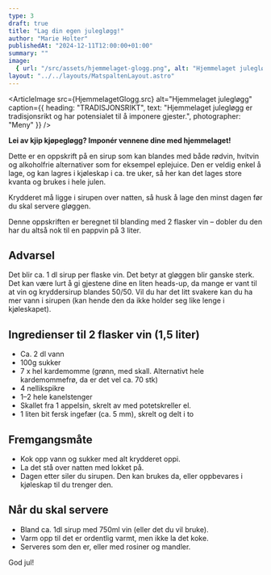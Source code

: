 ```yaml
---
type: 3
draft: true
title: "Lag din egen julegløgg!"
author: "Marie Holter"
publishedAt: "2024-12-11T12:00:00+01:00"
summary: ""
image:
  { url: "/src/assets/hjemmelaget-glogg.png", alt: "Hjemmelaget julegløgg", height: "600px" }
layout: "../../layouts/MatspaltenLayout.astro"
---
```


<ArticleImage src={HjemmelagetGlogg.src} alt="Hjemmelaget julegløgg" caption={{
  heading: "TRADISJONSRIKT",
  text: "Hjemmelaget julegløgg er tradisjonsrikt og har potensialet til å imponere gjester.",
  photographer: "Meny"
}} />

**Lei av kjip kjøpegløgg? Imponér vennene dine med hjemmelaget!**

Dette er en oppskrift på en sirup som kan blandes med både rødvin, hvitvin og alkoholfrie alternativer som for eksempel eplejuice. Den er veldig enkel å lage, og kan lagres i kjøleskap i ca. tre uker, så her kan det lages store kvanta og brukes i hele julen.

Krydderet må ligge i sirupen over natten, så husk å lage den minst dagen før du skal servere gløggen.

Denne oppskriften er beregnet til blanding med 2 flasker vin – dobler du den har du altså nok til en pappvin på 3 liter.

## Advarsel

Det blir ca. 1 dl sirup per flaske vin. Det betyr at gløggen blir ganske sterk. Det kan være lurt å gi gjestene dine en liten heads-up, da mange er vant til at vin og kryddersirup blandes 50/50. Vil du har det litt svakere kan du ha mer vann i sirupen (kan hende den da ikke holder seg like lenge i kjøleskapet). 

## Ingredienser til 2 flasker vin (1,5 liter)

- Ca. 2 dl vann
- 100g sukker
- 7 x hel kardemomme (grønn, med skall. Alternativt hele kardemommefrø, da er det vel ca. 70 stk)
- 4 nellikspikre
- 1–2 hele kanelstenger
- Skallet fra 1 appelsin, skrelt av med potetskreller el. 
- 1 liten bit fersk ingefær (ca. 5 mm), skrelt og delt i to

## Fremgangsmåte

- Kok opp vann og sukker med alt krydderet oppi.
- La det stå over natten med lokket på.
- Dagen etter siler du sirupen. Den kan brukes da, eller oppbevares i kjøleskap til du trenger den.

## Når du skal servere

- Bland ca. 1dl sirup med 750ml vin (eller det du vil bruke).
- Varm opp til det er ordentlig varmt, men ikke la det koke.
- Serveres som den er, eller med rosiner og mandler.

God jul!